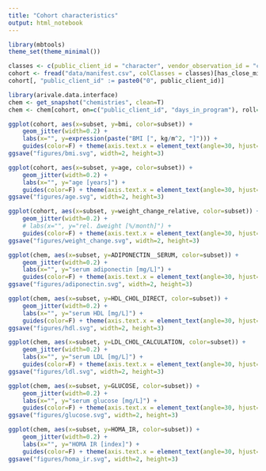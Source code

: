 ```yaml
---
title: "Cohort characteristics"
output: html_notebook
---
```


```r
library(mbtools)
theme_set(theme_minimal())
```

```r
classes <- c(public_client_id = "character", vendor_observation_id = "character")
cohort <- fread("data/manifest.csv", colClasses = classes)[has_close_microbiome == T]
cohort[, "public_client_id" := paste0("0", public_client_id)]
```

```r
library(arivale.data.interface)
chem <- get_snapshot("chemistries", clean=T)
chem <- chem[cohort, on=c("public_client_id", "days_in_program"), roll="nearest"]
```

```r
ggplot(cohort, aes(x=subset, y=bmi, color=subset)) + 
    geom_jitter(width=0.2) +
    labs(x="", y=expression(paste("BMI [", kg/m^2, "]"))) +
    guides(color=F) + theme(axis.text.x = element_text(angle=30, hjust=1, vjust=1))
ggsave("figures/bmi.svg", width=2, height=3)
```

```r
ggplot(cohort, aes(x=subset, y=age, color=subset)) + 
    geom_jitter(width=0.2) +
    labs(x="", y="age [years]") +
    guides(color=F) + theme(axis.text.x = element_text(angle=30, hjust=1, vjust=1))
ggsave("figures/age.svg", width=2, height=3)
```

```r
ggplot(cohort, aes(x=subset, y=weight_change_relative, color=subset)) + 
    geom_jitter(width=0.2) +
    # labs(x="", y="rel. Δweight [%/month]") +
    guides(color=F) + theme(axis.text.x = element_text(angle=30, hjust=1, vjust=1))
ggsave("figures/weight_change.svg", width=2, height=3)
```

```r
ggplot(chem, aes(x=subset, y=ADIPONECTIN__SERUM, color=subset)) + 
    geom_jitter(width=0.2) +
    labs(x="", y="serum adiponectin [mg/L]") +
    guides(color=F) + theme(axis.text.x = element_text(angle=30, hjust=1, vjust=1))
ggsave("figures/adiponectin.svg", width=2, height=3)
```

```r
ggplot(chem, aes(x=subset, y=HDL_CHOL_DIRECT, color=subset)) + 
    geom_jitter(width=0.2) +
    labs(x="", y="serum HDL [mg/L]") +
    guides(color=F) + theme(axis.text.x = element_text(angle=30, hjust=1, vjust=1))
ggsave("figures/hdl.svg", width=2, height=3)
```

```r
ggplot(chem, aes(x=subset, y=LDL_CHOL_CALCULATION, color=subset)) + 
    geom_jitter(width=0.2) +
    labs(x="", y="serum LDL [mg/L]") +
    guides(color=F) + theme(axis.text.x = element_text(angle=30, hjust=1, vjust=1))
ggsave("figures/ldl.svg", width=2, height=3)
```

```r
ggplot(chem, aes(x=subset, y=GLUCOSE, color=subset)) + 
    geom_jitter(width=0.2) +
    labs(x="", y="serum glucose [mg/L]") +
    guides(color=F) + theme(axis.text.x = element_text(angle=30, hjust=1, vjust=1))
ggsave("figures/glucose.svg", width=2, height=3)
```

```r
ggplot(chem, aes(x=subset, y=HOMA_IR, color=subset)) + 
    geom_jitter(width=0.2) +
    labs(x="", y="HOMA IR [index]") +
    guides(color=F) + theme(axis.text.x = element_text(angle=30, hjust=1, vjust=1))
ggsave("figures/homa_ir.svg", width=2, height=3)
```